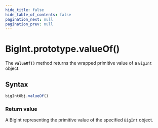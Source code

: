 ```yaml
---
hide_title: false
hide_table_of_contents: false
pagination_next: null
pagination_prev: null
---
```

# BigInt.prototype.valueOf()

The **`valueOf()`** method returns the wrapped primitive value
of a `BigInt` object.

## Syntax

```js
bigIntObj.valueOf()
```

### Return value

A BigInt representing the primitive value of the specified `BigInt` object.

